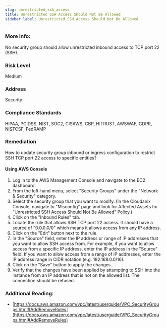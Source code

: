 ```yaml
---
slug: unrestricted_ssh_access
title: Unrestricted SSH Access Should Not Be Allowed
sidebar_label: Unrestricted SSH Access Should Not Be Allowed
---
```


### More Info:

No security group should allow unrestricted inbound access to TCP port 22 (SSH).

### Risk Level

Medium

### Address

Security

### Compliance Standards

HIPAA, PCIDSS, NIST, SOC2, CISAWS, CBP, HITRUST, AWSWAF, GDPR, NISTCSF, FedRAMP

### Remediation

How to update security group inbound or ingress configuration to restrict SSH TCP port 22 access to specific entities?

#### Using AWS Console

1. Log in to the AWS Management Console and navigate to the EC2 dashboard.
2. From the left-hand menu, select "Security Groups" under the "Network & Security" category.
3. Select the security group that you want to modify.
    (In the Cloudanix Console, navigate to "Misconfig" page and look for Affected Assets for "Unrestricted SSH Access Should Not Be Allowed" Policy.)
4. Click on the "Inbound Rules" tab.
5. Locate the rule that allows SSH TCP port 22 access. It should have a source of "0.0.0.0/0" which means it allows access from any IP address.
6. Click on the "Edit" button next to the rule.
7. In the "Source" field, enter the IP address or range of IP addresses that you want to allow SSH access from. For example, if you want to allow access from a specific IP address, enter the IP address in the "Source" field. If you want to allow access from a range of IP addresses, enter the IP address range in CIDR notation (e.g. 192.168.0.0/16).
8. Click on the "Save" button to apply the changes.
9. Verify that the changes have been applied by attempting to SSH into the instance from an IP address that is not on the allowed list. The connection should be refused.

### Additional Reading:

- [https://docs.aws.amazon.com/vpc/latest/userguide/VPC_SecurityGroups.html#AddRemoveRules](https://docs.aws.amazon.com/vpc/latest/userguide/VPC_SecurityGroups.html#AddRemoveRules) 

